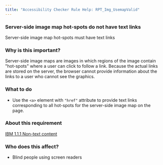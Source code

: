 ```yaml
---
title: "Accessibility Checker Rule Help: RPT_Img_UsemapValid"
---
```


<div className="toolHelp">
<Row>
<Column colLg={16} colMd={8} colSm={4} className="toolHead">

### Server-side image map hot-spots do not have text links

<div id="locLevel"></div>

Server-side image map hot-spots must have text links

</Column>
</Row>
<Row>
<Column colLg={11} colMd={5} colSm={4} className="toolMain">

### Why is this important?

Server-side image maps are images in which regions of the image contain "hot-spots" where a user can click to follow a link. Because the actual links are stored on the server, the browser cannot provide information about the links to a user who cannot see the graphics.

<div id="locSnippet"></div>

### What to do

* Use the `<a>` element with `"href"` attribute to provide text links corresponding to all hot-spots for the server-side image map on the page.

</Column>
<Column colLg={5} colMd={3} colSm={4} className="toolLeft">

### About this requirement

[IBM 1.1.1 Non-text content](https://www.ibm.com/able/guidelines/ci162/non_text_content.html)

### Who does this affect?

* Blind people using screen readers

</Column>
</Row>
</div>

